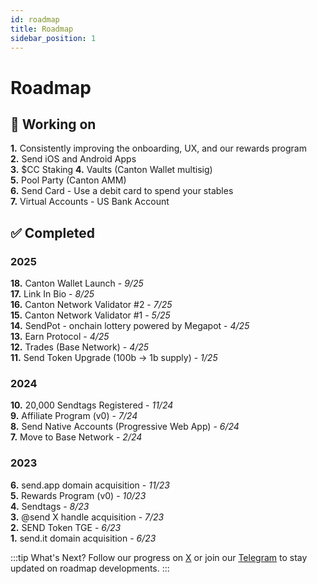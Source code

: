 ```yaml
---
id: roadmap
title: Roadmap
sidebar_position: 1
---
```


# Roadmap

## 🚧 Working on

<div className="roadmap-working-section">

**1.** Consistently improving the onboarding, UX, and our rewards program  
**2.** Send iOS and Android Apps  
**3.** $CC Staking
**4.** Vaults (Canton Wallet multisig)  
**5.** Pool Party (Canton AMM)  
**6.** Send Card - Use a debit card to spend your stables  
**7.** Virtual Accounts - US Bank Account   

</div>

## ✅ Completed

<div style={{display: 'grid', gap: '0.5rem', marginBottom: '1rem'}}>

### 2025
**18.** Canton Wallet Launch - *9/25*  
**17.** Link In Bio - *8/25*  
**16.** Canton Network Validator #2 - *7/25*  
**15.** Canton Network Validator #1 - *5/25*  
**14.** SendPot - onchain lottery powered by Megapot - *4/25*  
**13.** Earn Protocol - *4/25*  
**12.** Trades (Base Network) - *4/25*  
**11.** Send Token Upgrade (100b → 1b supply) - *1/25*  

### 2024
**10.** 20,000 Sendtags Registered - *11/24*  
**9.** Affiliate Program (v0) - *7/24*  
**8.** Send Native Accounts (Progressive Web App) - *6/24*  
**7.** Move to Base Network - *2/24*  

### 2023
**6.** send.app domain acquisition - *11/23*  
**5.** Rewards Program (v0) - *10/23*  
**4.** Sendtags - *8/23*  
**3.** @send X handle acquisition - *7/23*  
**2.** SEND Token TGE - *6/23*  
**1.** send.it domain acquisition - *6/23*  

</div>


:::tip What's Next?
Follow our progress on [X](https://x.com/send) or join our [Telegram](https://t.me/sendcommunity) to stay updated on roadmap developments.
:::
